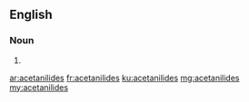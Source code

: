 ==English==

===Noun===
{{head|en|noun plural form}}

# {{plural of|acetanilide|lang=en}}

[[ar:acetanilides]]
[[fr:acetanilides]]
[[ku:acetanilides]]
[[mg:acetanilides]]
[[my:acetanilides]]